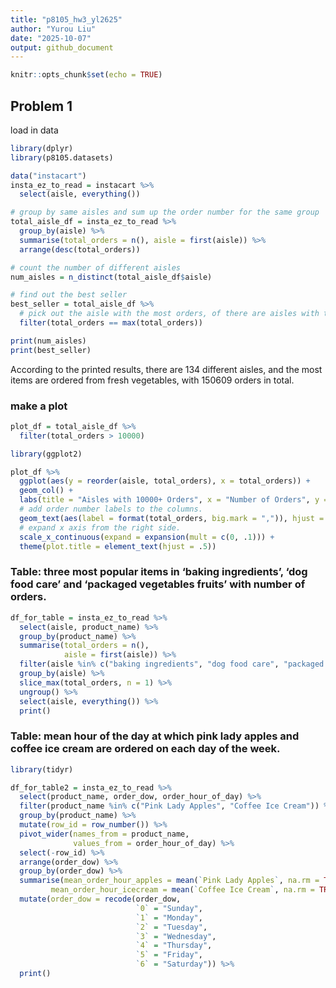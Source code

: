 ```yaml
---
title: "p8105_hw3_yl2625"
author: "Yurou Liu"
date: "2025-10-07"
output: github_document
---
```


```r
knitr::opts_chunk$set(echo = TRUE)
```

## Problem 1
load in data

```r
library(dplyr)
library(p8105.datasets)

data("instacart") 
insta_ez_to_read = instacart %>% 
  select(aisle, everything())
```

```r
# group by same aisles and sum up the order number for the same group 
total_aisle_df = insta_ez_to_read %>% 
  group_by(aisle) %>% 
  summarise(total_orders = n(), aisle = first(aisle)) %>%
  arrange(desc(total_orders))

# count the number of different aisles
num_aisles = n_distinct(total_aisle_df$aisle)

# find out the best seller
best_seller = total_aisle_df %>% 
  # pick out the aisle with the most orders, of there are aisles with the same number of orders, they will be picked out together
  filter(total_orders == max(total_orders))

print(num_aisles)
print(best_seller)
```
According to the printed results, there are 134 different aisles, and the most items are ordered from fresh vegetables, with 150609 orders in total.

### make a plot

```r
plot_df = total_aisle_df %>% 
  filter(total_orders > 10000)

library(ggplot2)

plot_df %>% 
  ggplot(aes(y = reorder(aisle, total_orders), x = total_orders)) + 
  geom_col() +
  labs(title = "Aisles with 10000+ Orders", x = "Number of Orders", y = "Aisle") + 
  # add order number labels to the columns.
  geom_text(aes(label = format(total_orders, big.mark = ",")), hjust = -.05, size = 3) + 
  # expand x axis from the right side.
  scale_x_continuous(expand = expansion(mult = c(0, .1))) + 
  theme(plot.title = element_text(hjust = .5))
```

### Table: three most popular items in 'baking ingredients', 'dog food care' and 'packaged vegetables fruits' with number of orders.

```r
df_for_table = insta_ez_to_read %>% 
  select(aisle, product_name) %>% 
  group_by(product_name) %>% 
  summarise(total_orders = n(), 
            aisle = first(aisle)) %>% 
  filter(aisle %in% c("baking ingredients", "dog food care", "packaged vegetables fruits" )) %>% 
  group_by(aisle) %>% 
  slice_max(total_orders, n = 1) %>% 
  ungroup() %>% 
  select(aisle, everything()) %>% 
  print()
```

### Table: mean hour of the day at which pink lady apples and coffee ice cream are ordered on each day of the week.

```r
library(tidyr)

df_for_table2 = insta_ez_to_read %>% 
  select(product_name, order_dow, order_hour_of_day) %>% 
  filter(product_name %in% c("Pink Lady Apples", "Coffee Ice Cream")) %>% 
  group_by(product_name) %>% 
  mutate(row_id = row_number()) %>% 
  pivot_wider(names_from = product_name, 
              values_from = order_hour_of_day) %>% 
  select(-row_id) %>% 
  arrange(order_dow) %>% 
  group_by(order_dow) %>% 
  summarise(mean_order_hour_apples = mean(`Pink Lady Apples`, na.rm = TRUE), 
         mean_order_hour_icecream = mean(`Coffee Ice Cream`, na.rm = TRUE)) %>% 
  mutate(order_dow = recode(order_dow, 
                            `0` = "Sunday", 
                            `1` = "Monday", 
                            `2` = "Tuesday", 
                            `3` = "Wednesday", 
                            `4` = "Thursday", 
                            `5` = "Friday", 
                            `6` = "Saturday")) %>% 
  print()
```
